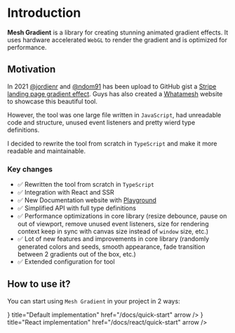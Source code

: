 # Introduction

<b>Mesh Gradient</b> is a library for creating stunning animated gradient effects. It uses hardware accelerated `WebGL` to render the gradient and is optimized for performance.

## Motivation

In 2021 [@jordienr](https://github.com/jordienr) and [@ndom91](https://github.com/ndom91) has been upload to GitHub gist a [Stripe landing page gradient effect](https://gist.github.com/jordienr/64bcf75f8b08641f205bd6a1a0d4ce1d). Guys has also created a [Whatamesh](https://whatamesh.vercel.app/) website to showcase this beautiful tool.

However, the tool was one large file written in `JavaScript`, had unreadable code and structure, unused event listeners and pretty wierd type definitions.

I decided to rewrite the tool from scratch in `TypeScript` and make it more readable and maintainable.

### Key changes

- ✅ Rewritten the tool from scratch in `TypeScript`
- ✅ Integration with React and SSR
- ✅ New Documentation website with [Playground](./)
- ✅ Simplified API with full type definitions
- ✅ Performance optimizations in core library (resize debounce, pause on out of viewport, remove unused event listeners, size for rendering context keep in sync with canvas size instead of `window` size, etc.)
- ✅ Lot of new features and improvements in core library (randomly generated colors and seeds, smooth appearance, fade transition between 2 gradients out of the box, etc.)
- ✅ Extended configuration for tool

## How to use it?

You can start using `Mesh Gradient` in your project in 2 ways:


<Cards num={2}>
  <Cards.Card
    icon={<SiTypescript />}
    title="Default implementation"
    href="/docs/quick-start"
    arrow
  />
  <Cards.Card
    icon={<SiReact />}
    title="React implementation"
    href="/docs/react/quick-start"
    arrow
  />
</Cards>





